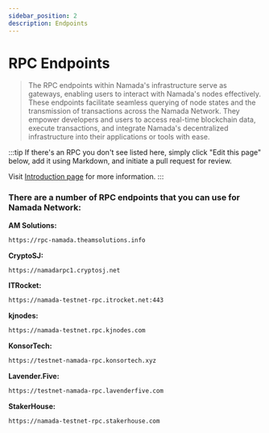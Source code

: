 ```yaml
---
sidebar_position: 2
description: Endpoints
---
```



# RPC Endpoints

> The RPC endpoints within Namada's infrastructure serve as gateways, enabling users to interact with Namada's nodes effectively. These endpoints facilitate seamless querying of node states and the transmission of transactions across the Namada Network. They empower developers and users to access real-time blockchain data, execute transactions, and integrate Namada's decentralized infrastructure into their applications or tools with ease.

:::tip
If there's an RPC you don't see listed here, simply click "Edit this page" below, add it using Markdown, and initiate a pull request for review. 

Visit [Introduction page](/intro) for more information. 
:::

### There are a number of RPC endpoints that you can use for Namada Network:

**AM Solutions:**

```bash 
https://rpc-namada.theamsolutions.info
```

**CryptoSJ:**

```bash
https://namadarpc1.cryptosj.net
```

**ITRocket:**

```bash
https://namada-testnet-rpc.itrocket.net:443
```

**kjnodes:**

```bash
https://namada-testnet.rpc.kjnodes.com
```

**KonsorTech:**

```bash
https://testnet-namada-rpc.konsortech.xyz
```

**Lavender.Five:**

```bash
https://testnet-namada-rpc.lavenderfive.com
```

**StakerHouse:**

```bash
https://namada-testnet-rpc.stakerhouse.com
```
